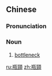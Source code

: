 {{also|瓶颈}}
==Chinese==
{{zh-forms|s=瓶颈}}

===Pronunciation===
{{zh-pron
|m=píngjǐng
|c=ping4 geng2
|mn=qz,xm,zz:pêng-kèng/tw:pân-kún/qz,xm,zz:pân-kèng
|cat=n
}}

===Noun===
{{zh-noun}}

# [[bottleneck]] {{gloss|neck of a bottle}}

[[ru:瓶頸]]
[[zh:瓶頸]]